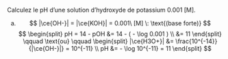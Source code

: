 ::: {.Exercise data-latex=""}

Calculez le pH d'une solution d'hydroxyde de potassium 0.001 [M].
\vspace{\stretch{1}}

:::

::: {.Answer data-latex=""}

a. $$ |\ce{OH-}| = |\ce{KOH}| = 0.001\ [M] \: \text{(base forte)} $$
$$
\begin{split}
pH = 14 - pOH &= 14 - ( - \log 0.001 ) \\
  &= 11
\end{split}
\qquad \text{ou} \qquad
\begin{split}
|\ce{H3O+}| &= \frac{10^{-14}}{|\ce{OH-}|} = 10^{-11} \\
pH &= - \log 10^{-11} = 11
\end{split}
$$

:::
